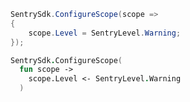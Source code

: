 ```csharp
SentrySdk.ConfigureScope(scope =>
{
    scope.Level = SentryLevel.Warning;
});
```

```fsharp
SentrySdk.ConfigureScope(
  fun scope ->
    scope.Level <- SentryLevel.Warning
  )
```
